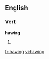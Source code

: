 ==English==

===Verb===
'''hawing'''

# {{present participle of|[[haw]]}}

[[fr:hawing]]
[[vi:hawing]]